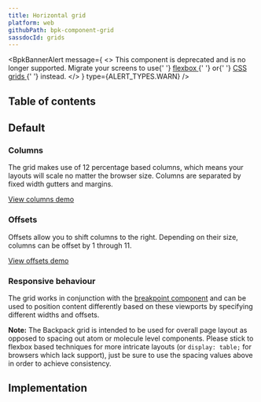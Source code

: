 ```yaml
---
title: Horizontal grid
platform: web
githubPath: bpk-component-grid
sassdocId: grids
---
```




<BpkBannerAlert message={
    <>
      This component is deprecated and is no longer supported. Migrate your screens to use{' '}
        <a href="https://developer.mozilla.org/en-US/docs/Learn/CSS/CSS_layout/Flexbox">
          flexbox
        </a>{' '}
        or{' '}
        <a href="https://developer.mozilla.org/en-US/docs/Learn/CSS/CSS_layout/Grids">
          CSS grids
        </a>{' '}
        instead.
    </>
  }
  type={ALERT_TYPES.WARN} 
/>

## Table of contents

## Default

<PresentationBlock>

### Columns

The grid makes use of 12 percentage based columns, which means your layouts will scale no matter the browser size. Columns are separated by fixed width gutters and margins.

[View columns demo](/grid-column-demo)

### Offsets

Offsets allow you to shift columns to the right. Depending on their size, columns can be offset by 1 through 11.

[View offsets demo](/grid-offset-demo)

### Responsive behaviour

The grid works in conjunction with the [breakpoint component](/components/breakpoint) and can be used to position content differently based on these viewports by specifying different widths and offsets.

  <BpkBlockquote>
    <strong>Note:</strong> The Backpack grid is intended to be used for overall page layout as opposed to spacing out atom or molecule level components. Please stick to flexbox based techniques for more intricate layouts (or <Code>display: table;</Code> for browsers which lack support), just be sure to use the spacing values above in order to achieve consistency.
  </BpkBlockquote>
</PresentationBlock>

## Implementation

<Readme file={readme} />
